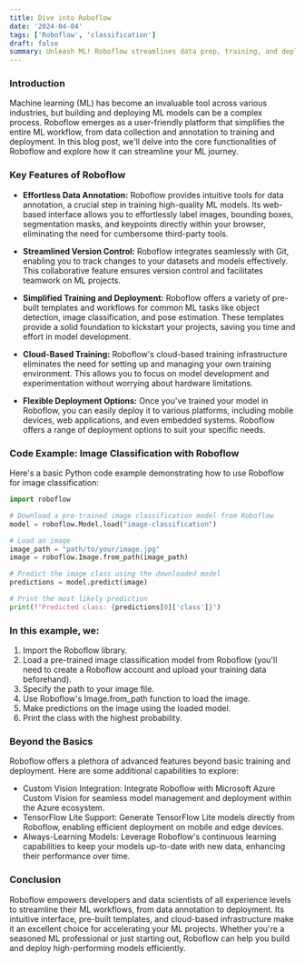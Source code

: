 ```yaml
---
title: Dive into Roboflow
date: '2024-04-04'
tags: ['Roboflow', 'classification']
draft: false
summary: Unleash ML! Roboflow streamlines data prep, training, and deployment for developers. Build high-performing models in a flash.
---
```


### Introduction

Machine learning (ML) has become an invaluable tool across various industries, but building and deploying ML models can be a complex process. Roboflow emerges as a user-friendly platform that simplifies the entire ML workflow, from data collection and annotation to training and deployment. In this blog post, we'll delve into the core functionalities of Roboflow and explore how it can streamline your ML journey.

### Key Features of Roboflow

- **Effortless Data Annotation:** Roboflow provides intuitive tools for data annotation, a crucial step in training high-quality ML models. Its web-based interface allows you to effortlessly label images, bounding boxes, segmentation masks, and keypoints directly within your browser, eliminating the need for cumbersome third-party tools.

- **Streamlined Version Control:** Roboflow integrates seamlessly with Git, enabling you to track changes to your datasets and models effectively. This collaborative feature ensures version control and facilitates teamwork on ML projects.

- **Simplified Training and Deployment:** Roboflow offers a variety of pre-built templates and workflows for common ML tasks like object detection, image classification, and pose estimation. These templates provide a solid foundation to kickstart your projects, saving you time and effort in model development.

- **Cloud-Based Training:** Roboflow's cloud-based training infrastructure eliminates the need for setting up and managing your own training environment. This allows you to focus on model development and experimentation without worrying about hardware limitations.

- **Flexible Deployment Options:** Once you've trained your model in Roboflow, you can easily deploy it to various platforms, including mobile devices, web applications, and even embedded systems. Roboflow offers a range of deployment options to suit your specific needs.

### Code Example: Image Classification with Roboflow

Here's a basic Python code example demonstrating how to use Roboflow for image classification:

```python
import roboflow

# Download a pre-trained image classification model from Roboflow
model = roboflow.Model.load("image-classification")

# Load an image
image_path = "path/to/your/image.jpg"
image = roboflow.Image.from_path(image_path)

# Predict the image class using the downloaded model
predictions = model.predict(image)

# Print the most likely prediction
print(f"Predicted class: {predictions[0]['class']}")
```

### In this example, we:

1. Import the Roboflow library.
2. Load a pre-trained image classification model from Roboflow (you'll need to create a Roboflow account and upload your training data beforehand).
3. Specify the path to your image file.
4. Use Roboflow's Image.from_path function to load the image.
5. Make predictions on the image using the loaded model.
6. Print the class with the highest probability.

### Beyond the Basics

Roboflow offers a plethora of advanced features beyond basic training and deployment. Here are some additional capabilities to explore:

- Custom Vision Integration: Integrate Roboflow with Microsoft Azure Custom Vision for seamless model management and deployment within the Azure ecosystem.
- TensorFlow Lite Support: Generate TensorFlow Lite models directly from Roboflow, enabling efficient deployment on mobile and edge devices.
- Always-Learning Models: Leverage Roboflow's continuous learning capabilities to keep your models up-to-date with new data, enhancing their performance over time.

### Conclusion

Roboflow empowers developers and data scientists of all experience levels to streamline their ML workflows, from data annotation to deployment. Its intuitive interface, pre-built templates, and cloud-based infrastructure make it an excellent choice for accelerating your ML projects. Whether you're a seasoned ML professional or just starting out, Roboflow can help you build and deploy high-performing models efficiently.
